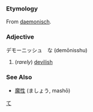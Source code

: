 =={{ja}}==
[[Category:Japanese language|て]]
===Etymology===
From {{de}} [[daemonisch]].
===Adjective===
デモーニッシュ　な (demōnisshu)

#(''rarely'') [[devilish]]

===See Also===
*[[魔性]] (ましょう, mashō)